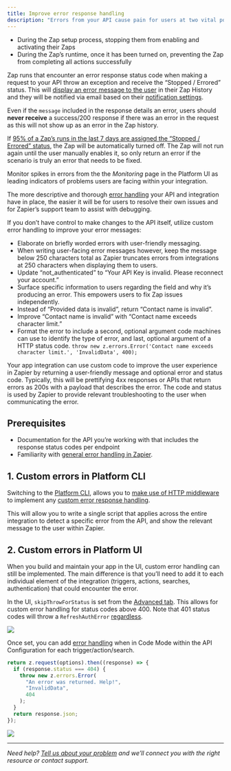 ```yaml
---
title: Improve error response handling
description: "Errors from your API cause pain for users at two vital points:"
---
```


*   During the Zap setup process, stopping them from enabling and activating their Zaps
*   During the Zap’s runtime, once it has been turned on, preventing the Zap from completing all actions successfully

Zap runs that encounter an error response status code when making a request to your API throw an exception and receive the “Stopped / Errored” status. This will [display an error message to the user](https://help.zapier.com/hc/en-us/articles/20505304170637-Review-Zap-run-statuses) in their Zap History and they will be notified via email based on their [notification settings](https://help.zapier.com/hc/en-us/articles/8496289225229-Manage-notifications-when-errors-occur-in-Zaps).

Even if the `message` included in the response details an error, users should **never receive** a success/200 response if there was an error in the request as this will not show up as an error in the Zap history.

If [95% of a Zap’s runs in the last 7 days are assigned the “Stopped / Errored” status](https://help.zapier.com/hc/en-us/articles/8496037690637-Troubleshoot-errors-in-Zapier#500-series-error-codes-0-3), the Zap will be automatically turned off. The Zap will not run again until the user manually enables it, so only return an error if the scenario is truly an error that needs to be fixed.

Monitor spikes in errors from the the _Monitoring_ page in the Platform UI as leading indicators of problems users are facing within your integration.

The more descriptive and thorough [error handling](https://github.com/zapier/zapier-platform/blob/main/packages/cli/README.md#error-handling) your API and integration have in place, the easier it will be for users to resolve their own issues and for Zapier’s support team to assist with debugging.

If you don’t have control to make changes to the API itself, utilize custom error handling to improve your error messages:

*   Elaborate on briefly worded errors with user-friendly messaging.
*   When writing user-facing error messages however, keep the message below 250 characters total as Zapier truncates errors from integrations at 250 characters when displaying them to users.
*   Update “not\_authenticated” to “Your API Key is invalid. Please reconnect your account.”
*   Surface specific information to users regarding the field and why it’s producing an error. This empowers users to fix Zap issues independently.
*   Instead of “Provided data is invalid”, return “Contact name is invalid”.
*   Improve “Contact name is invalid” with “Contact name exceeds character limit.”
*   Format the error to include a second, optional argument code machines can use to identify the type of error, and last, optional argument of a HTTP status code. `throw new z.errors.Error('Contact name exceeds character limit.', 'InvalidData', 400);`

Your app integration can use custom code to improve the user experience in Zapier by returning a user-friendly message and optional error and status code. Typically, this will be prettifying 4xx responses or APIs that return errors as 200s with a payload that describes the error. The code and status is used by Zapier to provide relevant troubleshooting to the user when communicating the error.

## Prerequisites

*   Documentation for the API you’re working with that includes the response status codes per endpoint
*   Familiarity with [general error handling in Zapier](https://github.com/zapier/zapier-platform/blob/main/packages/cli/README.md#general-errors).

## 1\. Custom errors in Platform CLI

Switching to the [Platform CLI](/manage/export-cli), allows you to [make use of HTTP middleware](https://github.com/zapier/zapier-platform/blob/main/packages/cli/README.md#using-http-middleware) to implement any [custom error response handling](https://github.com/zapier/zapier-platform/blob/main/packages/cli/README.md#error-response-handling).

This will allow you to write a single script that applies across the entire integration to detect a specific error from the API, and show the relevant message to the user within Zapier.

## 2\. Custom errors in Platform UI

When you build and maintain your app in the UI, custom error handling can still be implemented. The main difference is that you’ll need to add it to each individual element of the integration (triggers, actions, searches, authentication) that could encounter the error.

In the UI, `skipThrowForStatus` is set from the [Advanced tab](/build/errors). This allows for custom error handling for status codes above 400. Note that 401 status codes will throw a `RefreshAuthError` [regardless](https://github.com/zapier/zapier-platform/blob/main/packages/cli/README.md#user-content-error-response-handling).
<Frame>
  <img src="/images/8cafa443c6e5844d6881f2690e4f34c5.png"/>
</Frame>

Once set, you can add [error handling](https://github.com/zapier/zapier-platform/blob/main/packages/cli/README.md#general-errors) when in Code Mode within the API Configuration for each trigger/action/search.

```js
return z.request(options).then((response) => {
  if (response.status === 404) {
    throw new z.errors.Error(
      "An error was returned. Help!",
      "InvalidData",
      404
    );
  }
  return response.json;
});
```
<Frame>
  <img src="/images/9553266cb5a5ab7804d3f9ac1a9eed60.png"/>
</Frame>

- - -

_Need help? [Tell us about your problem](https://developer.zapier.com/contact) and we’ll connect you with the right resource or contact support._
